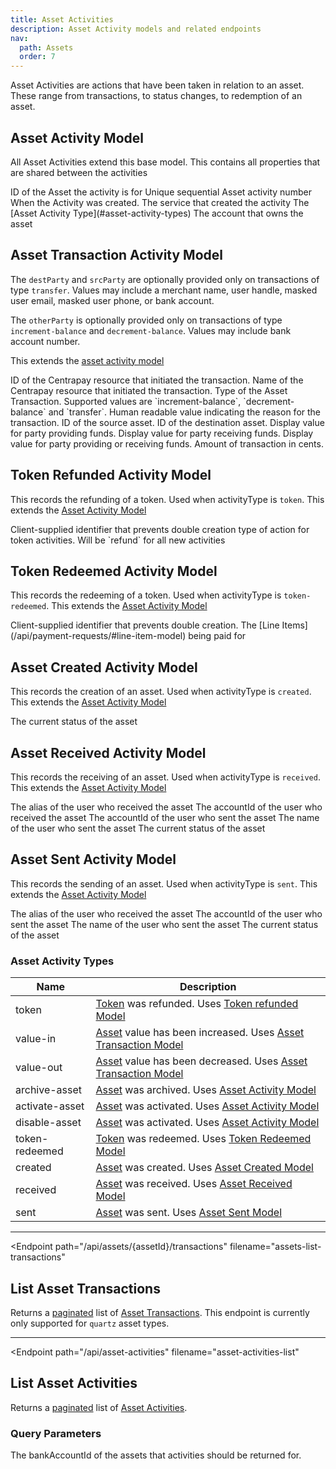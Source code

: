 ```yaml
---
title: Asset Activities
description: Asset Activity models and related endpoints
nav:
  path: Assets
  order: 7
---
```



Asset Activities are actions that have been taken in relation to an asset. These range from transactions, to status changes, to redemption of an asset.

## Asset Activity Model

All Asset Activities extend this base model. This contains all properties that are shared between the activities

<Properties>
  <Property name="assetId" type="string">
    ID of the Asset the activity is for
  </Property>

  <Property name="activityNumber" type="string">
    Unique sequential Asset activity number
  </Property>

  <Property name="createdAt" type="timestamp">
    When the Activity was created.
  </Property>

  <Property name="createdBy" type="string">
    The service that created the activity
  </Property>

  <Property name="activityType" type="string">
    The [Asset Activity Type](#asset-activity-types)
  </Property>

  <Property name="accountId" type="string">
    The account that owns the asset
  </Property>
</Properties>


## Asset Transaction Activity Model

The `destParty` and `srcParty` are optionally provided only on transactions of
type `transfer`. Values may include a merchant name, user handle, masked user
email, masked user phone, or bank account.

The `otherParty` is optionally provided only on transactions of type
`increment-balance` and `decrement-balance`. Values may include bank account
number.

This extends the [asset activity model](#asset-activity-model)

<Properties>
  <Property name="ref" type="string">
    ID of the Centrapay resource that initiated the transaction.
  </Property>

  <Property name="refType" type="string">
    Name of the Centrapay resource that initiated the transaction.
  </Property>

  <Property name="type" type="string">
    Type of the Asset Transaction. Supported values are `increment-balance`, `decrement-balance` and `transfer`.
  </Property>

  <Property name="kind" type="string">
    Human readable value indicating the reason for the transaction.
  </Property>

  <Property name="srcAssetId" type="string">
    ID of the source asset.
  </Property>

  <Property name="destAssetId" type="string">
    ID of the destination asset.
  </Property>

  <Property name="srcParty" type="string">
    Display value for party providing funds.
  </Property>

  <Property name="destParty" type="string">
    Display value for party receiving funds.
  </Property>

  <Property name="otherParty" type="string">
    Display value for party providing or receiving funds.
  </Property>

  <Property name="amount" type="string">
    Amount of transaction in cents.
  </Property>
</Properties>

## Token Refunded Activity Model

This records the refunding of a token. Used when activityType is `token`. This extends the [Asset Activity Model](#asset-activity-model)

<Properties>
  <Property name="idempotencyKey" type="string">
      Client-supplied identifier that prevents double creation
  </Property>

  <Property name="action" type="string">
    type of action for token activities. Will be `refund` for all new activities
  </Property>
</Properties>


## Token Redeemed Activity Model

This records the redeeming of a token. Used when activityType is `token-redeemed`. This extends the [Asset Activity Model](#asset-activity-model)

<Properties>
  <Property name="idempotencyKey" type="string">
      Client-supplied identifier that prevents double creation.
  </Property>

  <Property name="lineItems" type="array">
    The [Line Items](/api/payment-requests/#line-item-model) being paid for
  </Property>
</Properties>

## Asset Created Activity Model

This records the creation of an asset. Used when activityType is `created`. This extends the [Asset Activity Model](#asset-activity-model)

<Properties>
  <Property name="status" type="string">
    The current status of the asset
  </Property>
</Properties>


## Asset Received Activity Model

This records the receiving of an asset. Used when activityType is `received`. This extends the [Asset Activity Model](#asset-activity-model)

<Properties>
  <Property name="recipientAlias" type="string">
    The alias of the user who received the asset
  </Property>
  <Property name="recipientAccountId" type="string">
    The accountId of the user who received the asset
  </Property>
  <Property name="senderAccountId" type="string">
    The accountId of the user who sent the asset
  </Property>
  <Property name="sender" type="string">
    The name of the user who sent the asset
  </Property>
  <Property name="status" type="string">
    The current status of the asset
  </Property>
</Properties>


## Asset Sent Activity Model

This records the sending of an asset. Used when activityType is `sent`. This extends the [Asset Activity Model](#asset-activity-model)

<Properties>
  <Property name="recipientAlias" type="string">
    The alias of the user who received the asset
  </Property>
  <Property name="senderAccountId" type="string">
    The accountId of the user who sent the asset
  </Property>
  <Property name="sender" type="string">
    The name of the user who sent the asset
  </Property>
  <Property name="status" type="string">
    The current status of the asset
  </Property>
</Properties>


### Asset Activity Types

|       Name              |                                                 Description                                                                   |
| ----------------------- | ----------------------------------------------------------------------------------------------------------------------------- |
| token                   | [Token](/api/assets#token-model) was refunded. Uses [Token refunded Model](#token-refunded-activity-model)                    |
| value-in                | [Asset](/api/assets#asset-model) value has been increased. Uses [Asset Transaction Model](#asset-transaction-activity-model)  |
| value-out               | [Asset](/api/assets#asset-model) value has been decreased. Uses [Asset Transaction Model](#asset-transaction-activity-model)  |
| archive-asset           | [Asset](/api/assets#asset-model) was archived. Uses [Asset Activity Model](#asset-activity-model)                             |
| activate-asset          | [Asset](/api/assets#asset-model) was activated. Uses [Asset Activity Model](#asset-activity-model)                            |
| disable-asset           | [Asset](/api/assets#asset-model) was activated. Uses [Asset Activity Model](#asset-activity-model)                            |
| token-redeemed          | [Token](/api/assets#token-model) was redeemed. Uses [Token Redeemed Model](#token-redeemed-activity-model)                    |
| created                 | [Asset](/api/assets#asset-model) was created. Uses [Asset Created Model](#asset-created-activity-model)                       |
| received                | [Asset](/api/assets#asset-model) was received. Uses [Asset Received Model](#asset-received-activity-model)                    |
| sent                    | [Asset](/api/assets#asset-model) was sent. Uses [Asset Sent Model](#asset-sent-activity-model)                                |

---

<Endpoint
  path="/api/assets/{assetId}/transactions"
  filename="assets-list-transactions"
>
  ## List Asset Transactions <Badge type="experimental"/>

  Returns a [paginated](/api/pagination) list of [Asset Transactions](#asset-transaction-activity-model). This endpoint is currently only supported for `quartz` asset types.
</Endpoint>

---

<Endpoint
  path="/api/asset-activities"
  filename="asset-activities-list"
>
  ## List Asset Activities

  Returns a [paginated](/api/pagination) list of [Asset Activities](#asset-activity-model).

  ### Query Parameters

  <Properties>
    <Property name="bankAccountId" type="string">
      The bankAccountId of the assets that activities should be returned for.
    </Property>
  </Properties>
</Endpoint>

